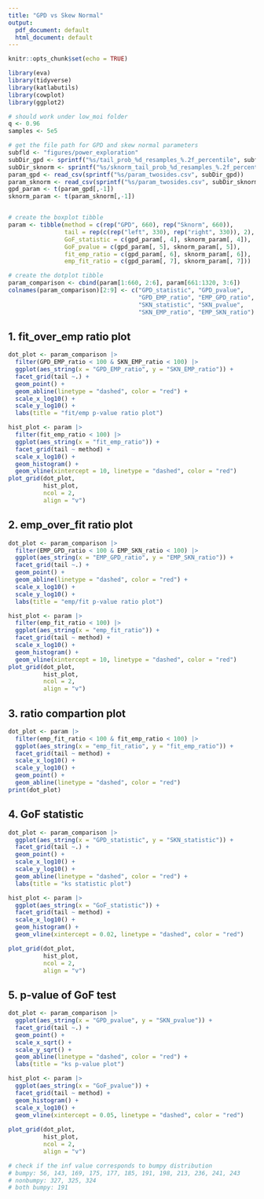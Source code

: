 ```yaml
---
title: "GPD vs Skew Normal"
output:
  pdf_document: default
  html_document: default
---
```


```r
knitr::opts_chunk$set(echo = TRUE)
```


```r
library(eva)
library(tidyverse)
library(katlabutils)
library(cowplot)
library(ggplot2)

# should work under low_moi folder
q <- 0.96
samples <- 5e5

# get the file path for GPD and skew normal parameters
subfld <- "figures/power_exploration"
subDir_gpd <- sprintf("%s/tail_prob_%d_resamples_%.2f_percentile", subfld,  samples, q)
subDir_sknorm <- sprintf("%s/sknorm_tail_prob_%d_resamples_%.2f_percentile", subfld, samples, q)
param_gpd <- read_csv(sprintf("%s/param_twosides.csv", subDir_gpd))
param_sknorm <- read_csv(sprintf("%s/param_twosides.csv", subDir_sknorm))
gpd_param <- t(param_gpd[,-1])
sknorm_param <- t(param_sknorm[,-1])


# create the boxplot tibble
param <- tibble(method = c(rep("GPD", 660), rep("Sknorm", 660)),
                tail = rep(c(rep("left", 330), rep("right", 330)), 2),
                GoF_statistic = c(gpd_param[, 4], sknorm_param[, 4]),
                GoF_pvalue = c(gpd_param[, 5], sknorm_param[, 5]),
                fit_emp_ratio = c(gpd_param[, 6], sknorm_param[, 6]),
                emp_fit_ratio = c(gpd_param[, 7], sknorm_param[, 7]))

# create the dotplot tibble
param_comparison <- cbind(param[1:660, 2:6], param[661:1320, 3:6]) 
colnames(param_comparison)[2:9] <- c("GPD_statistic", "GPD_pvalue", 
                                     "GPD_EMP_ratio", "EMP_GPD_ratio",
                                     "SKN_statistic", "SKN_pvalue", 
                                     "SKN_EMP_ratio", "EMP_SKN_ratio")
```


## 1. fit_over_emp ratio plot
```r
dot_plot <- param_comparison |> 
  filter(GPD_EMP_ratio < 100 & SKN_EMP_ratio < 100) |>
  ggplot(aes_string(x = "GPD_EMP_ratio", y = "SKN_EMP_ratio")) +
  facet_grid(tail ~.) +
  geom_point() +
  geom_abline(linetype = "dashed", color = "red") +
  scale_x_log10() +
  scale_y_log10() +
  labs(title = "fit/emp p-value ratio plot")

hist_plot <- param |> 
  filter(fit_emp_ratio < 100) |>
  ggplot(aes_string(x = "fit_emp_ratio")) +
  facet_grid(tail ~ method) +
  scale_x_log10() +
  geom_histogram() +
  geom_vline(xintercept = 10, linetype = "dashed", color = "red")
plot_grid(dot_plot,
          hist_plot,
          ncol = 2,
          align = "v")

```

## 2. emp_over_fit ratio plot
```r
dot_plot <- param_comparison |> 
  filter(EMP_GPD_ratio < 100 & EMP_SKN_ratio < 100) |>
  ggplot(aes_string(x = "EMP_GPD_ratio", y = "EMP_SKN_ratio")) +
  facet_grid(tail ~.) +
  geom_point() +
  geom_abline(linetype = "dashed", color = "red") +
  scale_x_log10() +
  scale_y_log10() +
  labs(title = "emp/fit p-value ratio plot")

hist_plot <- param |> 
  filter(emp_fit_ratio < 100) |>
  ggplot(aes_string(x = "emp_fit_ratio")) +
  facet_grid(tail ~ method) +
  scale_x_log10() +
  geom_histogram() +
  geom_vline(xintercept = 10, linetype = "dashed", color = "red")
plot_grid(dot_plot,
          hist_plot,
          ncol = 2,
          align = "v")

```

## 3. ratio compartion plot
```r

dot_plot <- param |> 
  filter(emp_fit_ratio < 100 & fit_emp_ratio < 100) |>
  ggplot(aes_string(x = "emp_fit_ratio", y = "fit_emp_ratio")) +
  facet_grid(tail ~ method) +
  scale_x_log10() +
  scale_y_log10() +
  geom_point() +
  geom_abline(linetype = "dashed", color = "red")
print(dot_plot)

```
  
## 4. GoF statistic
```r
dot_plot <- param_comparison |> 
  ggplot(aes_string(x = "GPD_statistic", y = "SKN_statistic")) +
  facet_grid(tail ~.) +
  geom_point() +
  scale_x_log10() +
  scale_y_log10() +
  geom_abline(linetype = "dashed", color = "red") +
  labs(title = "ks statistic plot")

hist_plot <- param |> 
  ggplot(aes_string(x = "GoF_statistic")) +
  facet_grid(tail ~ method) +
  scale_x_log10() +
  geom_histogram() +
  geom_vline(xintercept = 0.02, linetype = "dashed", color = "red")

plot_grid(dot_plot,
          hist_plot,
          ncol = 2,
          align = "v")

```


## 5. p-value of GoF test
```r

dot_plot <- param_comparison |> 
  ggplot(aes_string(x = "GPD_pvalue", y = "SKN_pvalue")) +
  facet_grid(tail ~.) +
  geom_point() +
  scale_x_sqrt() +
  scale_y_sqrt() +
  geom_abline(linetype = "dashed", color = "red") +
  labs(title = "ks p-value plot")

hist_plot <- param |> 
  ggplot(aes_string(x = "GoF_pvalue")) +
  facet_grid(tail ~ method) +
  geom_histogram() +
  scale_x_log10() +
  geom_vline(xintercept = 0.05, linetype = "dashed", color = "red")
  
plot_grid(dot_plot,
          hist_plot,
          ncol = 2,
          align = "v")

# check if the inf value corresponds to bumpy distribution
# bumpy: 56, 143, 169, 175, 177, 185, 191, 198, 213, 236, 241, 243
# nonbumpy: 327, 325, 324
# both bumpy: 191


```




